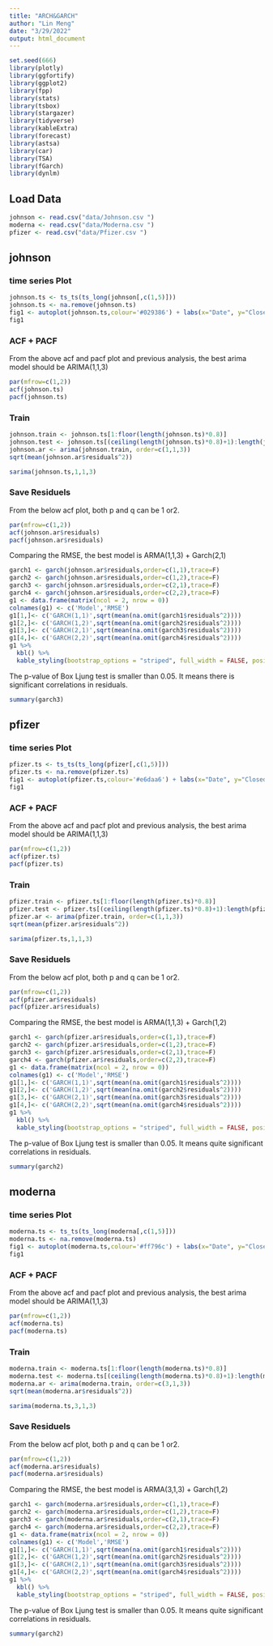 ```yaml
---
title: "ARCH&GARCH"
author: "Lin Meng"
date: "3/29/2022"
output: html_document
---
```


```r
set.seed(666)
library(plotly)
library(ggfortify)
library(ggplot2)
library(fpp)
library(stats)
library(tsbox)
library(stargazer)
library(tidyverse)
library(kableExtra)
library(forecast)
library(astsa)
library(car)
library(TSA)
library(fGarch) 
library(dynlm)
```


## Load Data
```r
johnson <- read.csv("data/Johnson.csv ")
moderna <- read.csv("data/Moderna.csv ")
pfizer <- read.csv("data/Pfizer.csv ")
```

## johnson

### time series Plot
```r
johnson.ts <- ts_ts(ts_long(johnson[,c(1,5)]))
johnson.ts <- na.remove(johnson.ts)
fig1 <- autoplot(johnson.ts,colour='#029386') + labs(x="Date", y="Closed", title="Johnson&Johnson Closed Value By Date")
fig1
```

### ACF + PACF
From the above acf and pacf plot and previous analysis, the best arima model should be ARIMA(1,1,3)
```r
par(mfrow=c(1,2))
acf(johnson.ts)
pacf(johnson.ts)
```

### Train
```r
johnson.train <- johnson.ts[1:floor(length(johnson.ts)*0.8)]
johnson.test <- johnson.ts[(ceiling(length(johnson.ts)*0.8)+1):length(johnson.ts)]
johnson.ar <- arima(johnson.train, order=c(1,1,3))
sqrt(mean(johnson.ar$residuals^2))
```

```r
sarima(johnson.ts,1,1,3)
```

### Save Residuels 
From the below acf plot, both p and q can be 1 or2. 
```r
par(mfrow=c(1,2))
acf(johnson.ar$residuals)
pacf(johnson.ar$residuals)
```

Comparing the RMSE, the best model is ARMA(1,1,3) + Garch(2,1)
```r
garch1 <- garch(johnson.ar$residuals,order=c(1,1),trace=F)
garch2 <- garch(johnson.ar$residuals,order=c(1,2),trace=F)
garch3 <- garch(johnson.ar$residuals,order=c(2,1),trace=F)
garch4 <- garch(johnson.ar$residuals,order=c(2,2),trace=F)
g1 <- data.frame(matrix(ncol = 2, nrow = 0))
colnames(g1) <- c('Model','RMSE')
g1[1,]<- c('GARCH(1,1)',sqrt(mean(na.omit(garch1$residuals^2))))
g1[2,]<- c('GARCH(1,2)',sqrt(mean(na.omit(garch2$residuals^2))))
g1[3,]<- c('GARCH(2,1)',sqrt(mean(na.omit(garch3$residuals^2))))
g1[4,]<- c('GARCH(2,2)',sqrt(mean(na.omit(garch4$residuals^2))))
g1 %>% 
  kbl() %>%
  kable_styling(bootstrap_options = "striped", full_width = FALSE, position = "center")
```

The p-value of Box Ljung test is smaller than 0.05. It means there is significant correlations in residuals.
```r
summary(garch3)

```
## pfizer

### time series Plot
```r
pfizer.ts <- ts_ts(ts_long(pfizer[,c(1,5)]))
pfizer.ts <- na.remove(pfizer.ts)
fig1 <- autoplot(pfizer.ts,colour='#e6daa6') + labs(x="Date", y="Closed", title="Stock Closed Value By Date")
fig1
```

### ACF + PACF
From the above acf and pacf plot and previous analysis, the best arima model should be ARIMA(1,1,3)
```r
par(mfrow=c(1,2))
acf(pfizer.ts)
pacf(pfizer.ts)
```

### Train
```r
pfizer.train <- pfizer.ts[1:floor(length(pfizer.ts)*0.8)]
pfizer.test <- pfizer.ts[(ceiling(length(pfizer.ts)*0.8)+1):length(pfizer.ts)]
pfizer.ar <- arima(pfizer.train, order=c(1,1,3))
sqrt(mean(pfizer.ar$residuals^2))
```

```r
sarima(pfizer.ts,1,1,3)
```

### Save Residuels 
From the below acf plot, both p and q can be 1 or2. 
```r
par(mfrow=c(1,2))
acf(pfizer.ar$residuals)
pacf(pfizer.ar$residuals)
```

Comparing the RMSE, the best model is ARMA(1,1,3) + Garch(1,2)
```r
garch1 <- garch(pfizer.ar$residuals,order=c(1,1),trace=F)
garch2 <- garch(pfizer.ar$residuals,order=c(1,2),trace=F)
garch3 <- garch(pfizer.ar$residuals,order=c(2,1),trace=F)
garch4 <- garch(pfizer.ar$residuals,order=c(2,2),trace=F)
g1 <- data.frame(matrix(ncol = 2, nrow = 0))
colnames(g1) <- c('Model','RMSE')
g1[1,]<- c('GARCH(1,1)',sqrt(mean(na.omit(garch1$residuals^2))))
g1[2,]<- c('GARCH(1,2)',sqrt(mean(na.omit(garch2$residuals^2))))
g1[3,]<- c('GARCH(2,1)',sqrt(mean(na.omit(garch3$residuals^2))))
g1[4,]<- c('GARCH(2,2)',sqrt(mean(na.omit(garch4$residuals^2))))
g1 %>% 
  kbl() %>%
  kable_styling(bootstrap_options = "striped", full_width = FALSE, position = "center")
```

The p-value of Box Ljung test is smaller than 0.05. It means quite significant correlations in residuals.
```r
summary(garch2)

```

## moderna

### time series Plot
```r
moderna.ts <- ts_ts(ts_long(moderna[,c(1,5)]))
moderna.ts <- na.remove(moderna.ts)
fig1 <- autoplot(moderna.ts,colour='#ff796c') + labs(x="Date", y="Closed", title="Stock Closed Value By Date")
fig1
```

### ACF + PACF
From the above acf and pacf plot and previous analysis, the best arima model should be ARIMA(1,1,3)
```r
par(mfrow=c(1,2))
acf(moderna.ts)
pacf(moderna.ts)
```

### Train
```r
moderna.train <- moderna.ts[1:floor(length(moderna.ts)*0.8)]
moderna.test <- moderna.ts[(ceiling(length(moderna.ts)*0.8)+1):length(moderna.ts)]
moderna.ar <- arima(moderna.train, order=c(3,1,3))
sqrt(mean(moderna.ar$residuals^2))
```

```r
sarima(moderna.ts,3,1,3)
```

### Save Residuels 
From the below acf plot, both p and q can be 1 or2. 
```r
par(mfrow=c(1,2))
acf(moderna.ar$residuals)
pacf(moderna.ar$residuals)
```

Comparing the RMSE, the best model is ARMA(3,1,3) + Garch(1,2)
```r
garch1 <- garch(moderna.ar$residuals,order=c(1,1),trace=F)
garch2 <- garch(moderna.ar$residuals,order=c(1,2),trace=F)
garch3 <- garch(moderna.ar$residuals,order=c(2,1),trace=F)
garch4 <- garch(moderna.ar$residuals,order=c(2,2),trace=F)
g1 <- data.frame(matrix(ncol = 2, nrow = 0))
colnames(g1) <- c('Model','RMSE')
g1[1,]<- c('GARCH(1,1)',sqrt(mean(na.omit(garch1$residuals^2))))
g1[2,]<- c('GARCH(1,2)',sqrt(mean(na.omit(garch2$residuals^2))))
g1[3,]<- c('GARCH(2,1)',sqrt(mean(na.omit(garch3$residuals^2))))
g1[4,]<- c('GARCH(2,2)',sqrt(mean(na.omit(garch4$residuals^2))))
g1 %>% 
  kbl() %>%
  kable_styling(bootstrap_options = "striped", full_width = FALSE, position = "center")
```

The p-value of Box Ljung test is smaller than 0.05. It means quite significant correlations in residuals.
```r
summary(garch2)

```